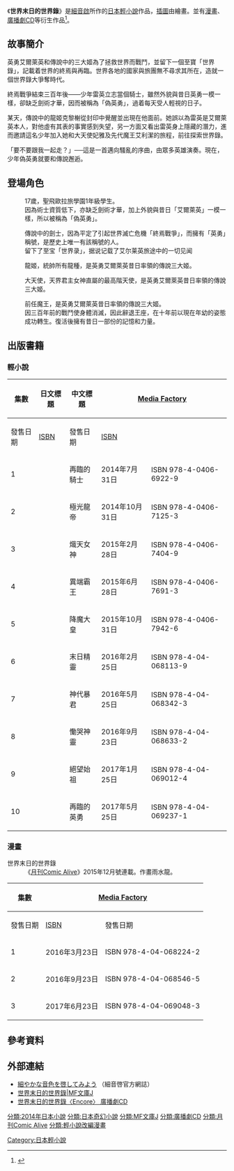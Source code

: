 {{Infobox animanga/Headerofja
|標題 = 世界末日的世界錄
|圖像 = 世界末日的世界錄.jpg
|尺寸 = 280px
|說明 = 小說第一冊封面
|日文名稱 = 世界の終わりの世界録
|英文名稱 = Sekai no Owari no Encore
|假名 = せかいのおわりのアンコール
|羅馬字 = 
|類型 = [[奇幻作品|奇幻作品]]、[[世界末日|世界末日]]
}}
{{Infobox animanga/name
|正式譯名 = 世界末日的世界錄
|常用譯名 = 世界終焉的世界錄
}}
{{Infobox animanga/Novel
|輕小說 = 是
|作者 = [[細音啟|細音啟]]
|插圖 = {{link-ja|冬野春秋|ふゆの春秋}}
|出版社 = {{flagicon|JPN}} [[Media_Factory|Media Factory]]<br/>{{flagicon|TWN}} [[尖端出版|尖端出版]]
|label = {{flagicon|JPN}} [[MF文庫J|MF文庫J]]<br/>{{flagicon|TWN}} 浮文字
|連載雜誌 = 
|開始 = 2014年7月31日
|結束 = 2017年5月25日
|冊數 = 全10冊
}}
{{Infobox animanga/Manga
|標題 = 
|作者 = 細音啟（原作）<br />冬野春秋（人物原案）
|作畫 = 雨水龍
|出版社 = {{flagicon|Japan}} Media Factory<br/>{{flagicon|TWN}} 尖端出版
|連載雜誌 = [[月刊Comic_Alive|月刊Comic Alive]]
|label = 
|網絡 = 
|發售日 = 
|開始 = 2015年10月27日
|結束 = 
|冊數 = 刊載7冊（2020年12月）
|話數 = 
|其他 = 
}}
{{Infobox animanga/Footerofja}}

《'''世界末日的世界錄'''》是[[細音啟|細音啟]]所作的[[日本|日本]][[輕小說|輕小說]]作品，[[插圖|插圖]]由{{link-ja|冬野春秋|ふゆの春秋}}繪畫。並有[[日本漫畫|漫畫]]、[[廣播劇CD|廣播劇CD]]等衍生作品<ref>{{cite web|script-title=ja:既刊全巻重版中！ 王道ファンタジー『世界の終わりの世界録』新刊＆ドラマCD同時リリース|url=http://ddnavi.com/news/265035/a/|website=ダ・ヴィンチニュース|accessdate=2016年5月17日|date=2015年10月23日|language=ja|archive-date=2020年12月3日|archive-url=https://web.archive.org/web/20201203201928/https://ddnavi.com/news/265035/a/}}</ref>。

== 故事簡介 ==
英勇艾爾萊英和傳說中的三大姬為了拯救世界而戰鬥，並留下一個至寶「世界錄」，記載着世界的終焉與再臨。世界各地的國家與旅團無不尋求其所在，造就一個世界錄大爭奪時代。

終焉戰爭結束三百年後——少年雷英立志當個騎士，雖然外貌與昔日英勇一模一樣，卻缺乏劍術才華，因而被稱為「偽英勇」，過着每天受人輕視的日子。

某天，傳說中的龍姬克黎榭從封印中覺醒並出現在他面前。她誤以為雷英是艾爾萊英本人，對他虛有其表的事實感到失望，另一方面又看出雷英身上隱藏的潛力，進而邀請這名少年加入她和大天使妃雅及先代魔王艾利潔的旅程，前往探索世界錄。

「要不要跟我一起走？」──這是一首邁向騷亂的序曲，由眾多英雄演奏。現在，少年偽英勇就要和傳說邂逅。

== 登場角色 ==
; {{nihongo|雷英·E·麥斯威爾|レン＝E・マクスウェル|聲：[[内田雄馬|内田雄馬]]}}
: 17歲，聖飛歐拉旅學園1年級學生。
: 因為術士資質低下，亦缺乏劍術才華，加上外貌與昔日「艾爾萊英」一模一樣，所以被稱為「偽英勇」。

; {{nihongo|艾爾萊英·E·麥斯威爾|エルライン＝E・マクスウェル}}
: 傳說中的劍士，因為平定了引起世界滅亡危機「終焉戰爭」，而擁有「英勇」稱號，是歷史上唯一有該稱號的人。
:留下了至宝「世界录」，据说记载了艾尔莱英旅途中的一切见闻

; {{nihongo|克黎榭|キリシェ|聲：[[洲崎綾|洲崎綾]]}}
: 龍姬，統帥所有龍種，是英勇艾爾萊英昔日率領的傳說三大姬。

; {{nihongo|妃雅|フィア|聲：[[巽悠衣子|巽悠衣子]]}}
: 大天使，天界君主女神直屬的最高階天使，是英勇艾爾萊英昔日率領的傳說三大姬。

; {{nihongo|艾利潔|エリーゼ|聲：[[西明日香|西明日香]]}}
: 前任魔王，是英勇艾爾萊英昔日率領的傳說三大姬。
: 因三百年前的戰鬥使身體消滅，因此辭退王座，在十年前以現在年幼的姿態成功轉生。復活後擁有昔日一部份的記憶和力量。

== 出版書籍 ==
=== 輕小說 ===
{| class="wikitable" style="font-size:small;"
!rowspan="2"|集數
!rowspan="2"|日文標題
!rowspan="2"|中文標題
!colspan="2"|{{flagicon|JPN}} [[Media_Factory|Media Factory]]
!colspan="2"|{{flagicon|TWN}} [[尖端出版|尖端出版]]
|-
!發售日期!![[ISBN|ISBN]]!!發售日期!![[ISBN|ISBN]]
|-
! 1
| {{lang|ja|再来の騎士}}
| 再臨的騎士
| 2014年7月31日 || ISBN 978-4-0406-6922-9
| 2015年7月9日 || ISBN 978-957-10-6011-8
|-
! 2
| {{lang|ja|極光の竜帝}}
| 極光龍帝
| 2014年10月31日 || ISBN 978-4-0406-7125-3
| 2015年10月1日 || ISBN 978-957-10-6012-5
|-
! 3
| {{lang|ja|熾天の女神}}
| 熾天女神
| 2015年2月28日 || ISBN 978-4-0406-7404-9
| 2016年1月18日 || ISBN 978-957-10-6361-4
|-
! 4
| {{lang|ja|異端の覇王}}
| 異端霸王
| 2015年6月28日 || ISBN 978-4-0406-7691-3
| 2016年5月12日 || ISBN 978-957-10-6572-4
|-
! 5
| {{lang|ja|降魔の大皇}}
| 降魔大皇
| 2015年10月31日 || ISBN 978-4-0406-7942-6
| 2016年8月3日 || ISBN 978-957-10-6668-4
|-
! 6
| {{lang|ja|終焉の精霊}}
| 末日精靈
| 2016年2月25日 || ISBN 978-4-04-068113-9
| 2016年10月13日 || ISBN 978-957-10-6899-2
|-
! 7
| {{lang|ja|神代の暴君}}
| 神代暴君
| 2016年5月25日 || ISBN 978-4-04-068342-3
| 2017年2月2日 || ISBN 978-957-10-7092-6
|-
! 8
| {{lang|ja|慟哭の神霊}}
| 慟哭神靈
| 2016年9月23日 || ISBN 978-4-04-068633-2
| 2017年4月27日 || ISBN 978-957-10-7351-4
|-
! 9
| {{lang|ja|絶望の始祖}}
| 絕望始祖
| 2017年1月25日 || ISBN 978-4-04-069012-4
| 2017年7月20日 || ISBN 978-957-10-7451-1
|-
! 10
| {{lang|ja|再来の英勇}}
| 再臨的英勇
| 2017年5月25日 || ISBN 978-4-04-069237-1
| 2018年1月11日 || ISBN 978-957-10-7928-8
|}

=== 漫畫 ===
; 世界末日的世界錄
: 《[[月刊Comic_Alive|月刊Comic Alive]]》2015年12月號連載。作畫雨水龍。
{| class="wikitable" style="font-size:small;"
!rowspan="2"|集數
!colspan="2"|{{flagicon|JPN}} [[Media_Factory|Media Factory]]
!colspan="2"|{{flagicon|TWN}} [[尖端出版|尖端出版]]
|-
!發售日期!![[ISBN|ISBN]]!!發售日期!![[ISBN|ISBN]]
|-
! 1
| 2016年3月23日 || ISBN 978-4-04-068224-2
| 2016年9月30日 || ISBN 978-957-106-895-4
|-
! 2
| 2016年9月23日 || ISBN 978-4-04-068546-5
| 2017年2月21日 || ISBN 978-957-107-212-8
|-
! 3
| 2017年6月23日 || ISBN 978-4-04-069048-3
| 2018年1月19日 || ISBN 978-957-107-959-2
|}

== 參考資料 ==
{{reflist}}

== 外部連結 ==
* [http://sazane.exblog.jp/ 細やかな音色を啓してみよう] {{Wayback|url=http://sazane.exblog.jp/ |date=20211228100507 }}（細音啓官方網誌）{{ja icon}}
* [http://bc.mediafactory.jp/bunkoj/sekai/ 世界末日的世界錄|MF文庫J] {{Wayback|url=http://bc.mediafactory.jp/bunkoj/sekai/ |date=20170702015255 }}{{ja icon}}
* [http://seaside-c.jp/media/encore/ 世界末日的世界錄〈Encore〉 廣播劇CD] {{Wayback|url=http://seaside-c.jp/media/encore/ |date=20210125010109 }}{{ja icon}}

{{月刊Comic Alive連載中}}{{细音启}}
{{DEFAULTSORT:Sekai no Owari}}
[[分類:2014年日本小說|分類:2014年日本小說]]
[[分類:日本奇幻小說|分類:日本奇幻小說]]
[[分類:MF文庫J|分類:MF文庫J]]
[[分類:廣播劇CD|分類:廣播劇CD]]
[[分類:月刊Comic_Alive|分類:月刊Comic Alive]]
[[分類:輕小說改編漫畫|分類:輕小說改編漫畫]]
[[Category:日本輕小說|Category:日本輕小說]]